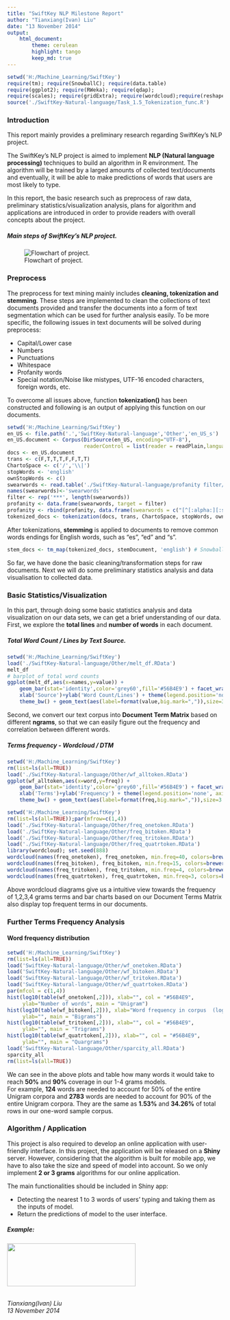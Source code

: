 ```yaml
---
title: "SwiftKey NLP Milestone Report"
author: "Tianxiang(Ivan) Liu"
date: "13 November 2014"
output: 
    html_document:
        theme: cerulean
        highlight: tango
        keep_md: true
---
```


```r
setwd('H:/Machine_Learning/SwiftKey')
require(tm); require(SnowballC); require(data.table)
require(ggplot2); require(RWeka); require(qdap);
require(scales); require(gridExtra); require(wordcloud);require(reshape2)
source('./SwiftKey-Natural-language/Task_1.5_Tokenization_func.R')
```

### Introduction
This report mainly provides a preliminary research regarding SwiftKey's NLP project.

The SwiftKey's NLP project is aimed to implement **NLP (Natural language processing)** techniques to build an algorithm in R environment. The algorithm will be trained by a larged amounts of collected text/documents and eventually, it will be able to make predictions of words that users are most likely to type. 

In this report, the basic research such as preprocess of raw data, preliminary statistics/visualization analysis, plans for algorithm and applications are introduced in order to provide readers with overall concepts about the project.

##### Main steps of SwiftKey's NLP project. 

![Flowchart of project.](flowchart.png)

### Preprocess
The preprocess for text mining mainly includes **cleaning, tokenization and stemming**. These steps are implemented to clean the collections of text documents provided and transfer the documents into a form of text segmentation which can be used for further analysis easily. To be more specific, the following issues in text documents will be solved during preprocess:

- Capital/Lower case
- Numbers
- Punctuations
- Whitespace
- Profanity words
- Special notation/Noise like mistypes, UTF-16 encoded characters, foreign words, etc.

To overcome all issues above, function **tokenization()** has been constructed and following is an output of applying this function on our documents.
 
```r
setwd('H:/Machine_Learning/SwiftKey')
en_US <- file.path('.','SwiftKey-Natural-language','Other','en_US_s')
en_US.document <- Corpus(DirSource(en_US, encoding="UTF-8"), 
                         readerControl = list(reader = readPlain,language = "en_US",load = TRUE))
docs <- en_US.document
trans <- c(F,T,T,T,F,F,T,T)
ChartoSpace <- c('/','\\|')
stopWords <- 'english'
ownStopWords <- c()
swearwords <- read.table('./SwiftKey-Natural-language/profanity filter/en', sep='\n')
names(swearwords)<-'swearwords'
filter <- rep('***', length(swearwords))
profanity <- data.frame(swearwords, target = filter)
profanity <- rbind(profanity, data.frame(swearwords = c("[^[:alpha:][:space:]']","â ","ã","ð"), target = c(" ","'","'","'")))
tokenized_docs <- tokenization(docs, trans, ChartoSpace, stopWords, ownStopWords, profanity)
```

After tokenizations, **stemming** is applied to documents to remove common words endings for English words, such as "es", "ed" and "s". 

```r
stem_docs <- tm_map(tokenized_docs, stemDocument, 'english') # SnowballStemmer
```

So far, we have done the basic cleaning/transformation steps for raw documents. Next we will do some preliminary statistics analysis and data visualisation to collected data.

### Basic Statistics/Visualization
In this part, through doing some basic statistics analysis and data visualization on our data sets, we can get a brief understanding of our data. 
First, we explore the **total lines** and **number of words** in each document.

##### Total Word Count / Lines by Text Source. 

```r
setwd('H:/Machine_Learning/SwiftKey')
load('./SwiftKey-Natural-language/Other/melt_df.RData')
melt_df
# barplot of total word counts
ggplot(melt_df,aes(x=names,y=value)) + 
    geom_bar(stat='identity',color='grey60',fill='#56B4E9') + facet_wrap(~variable, scales = "free") + 
    xlab('Source')+ylab('Word Count/Lines') + theme(legend.position='none') + 
    theme_bw() + geom_text(aes(label=format(value,big.mark=",")),size=3,labels=comma,vjust=-0.2) 
```

Second, we convert our text corpus into **Document Term Matrix** based on different **ngrams**, so that we can easily figure out the frequency and correlation between different words. 

##### Terms frequency - Wordcloud / DTM

```r
setwd('H:/Machine_Learning/SwiftKey')
rm(list=ls(all=TRUE))
load('./SwiftKey-Natural-language/Other/wf_alltoken.RData')
ggplot(wf_alltoken,aes(x=word,y=freq)) + 
    geom_bar(stat='identity',color='grey60',fill='#56B4E9') + facet_wrap(~ngrams, scales = "free", ncol=1,nrow=4) + 
    xlab('Terms')+ylab('Frequency') + theme(legend.position='none', axis.title.x = element_text(size=3), axis.title.y = element_text(size=3), axis.text.x  = element_text(angle=45, hjust=1)) + 
    theme_bw() + geom_text(aes(label=format(freq,big.mark=",")),size=3 ,labels=comma,vjust=-0.2)
```
```r
setwd('H:/Machine_Learning/SwiftKey')
rm(list=ls(all=TRUE));par(mfrow=c(1,4))
load('./SwiftKey-Natural-language/Other/freq_onetoken.RData')
load('./SwiftKey-Natural-language/Other/freq_bitoken.RData')
load('./SwiftKey-Natural-language/Other/freq_tritoken.RData')
load('./SwiftKey-Natural-language/Other/freq_quatrtoken.RData')
library(wordcloud); set.seed(888)
wordcloud(names(freq_onetoken), freq_onetoken, min.freq=40, colors=brewer.pal(6, 'Dark2'), rot.per=.2)
wordcloud(names(freq_bitoken), freq_bitoken, min.freq=15, colors=brewer.pal(6, 'Dark2'), rot.per=.2)
wordcloud(names(freq_tritoken), freq_tritoken, min.freq=4, colors=brewer.pal(6, 'Dark2'), rot.per=.2)
wordcloud(names(freq_quatrtoken), freq_quatrtoken, min.freq=3, colors=brewer.pal(6, 'Dark2'), rot.per=.2)
```

Above wordcloud diagrams give us a intuitive view towards the frequency of 1,2,3,4 grams terms and bar charts based on our Document Terms Matrix also display top frequent terms in our documents. 

### Further Terms Frequency Analysis
#### Word frequency distribution
```r
setwd('H:/Machine_Learning/SwiftKey')
rm(list=ls(all=TRUE))
load('SwiftKey-Natural-language/Other/wf_onetoken.RData')
load('SwiftKey-Natural-language/Other/wf_bitoken.RData')
load('SwiftKey-Natural-language/Other/wf_tritoken.RData')
load('SwiftKey-Natural-language/Other/wf_quatrtoken.RData')
par(mfcol = c(1,4))
hist(log10(table(wf_onetoken[,2])), xlab="", col = "#56B4E9", 
     ylab="Number of words", main = "Unigram")
hist(log10(table(wf_bitoken[,2])), xlab="Word frequency in corpus  (log10)", col = "#56B4E9", 
     ylab="", main = "Bigrams")
hist(log10(table(wf_tritoken[,2])), xlab="", col = "#56B4E9", 
     ylab="", main = "Trigrams")
hist(log10(table(wf_quatrtoken[,2])), xlab="", col = "#56B4E9", 
     ylab="", main = "Quargrams")
load('SwiftKey-Natural-language/Other/sparcity_all.RData')
sparcity_all
rm(list=ls(all=TRUE))
```

We can see in the above plots and table how many words it would take to reach **50%** and **90%** coverage in our 1-4 grams models.<br>
For example, **124** words are needed to account for 50% of the entire Unigram corpora and **2783** words are needed to account for 90% of the entire Unigram corpora. They are the same as **1.53%** and **34.26%** of total rows in our one-word sample corpus.

### Algorithm / Application
This project is also required to develop an online application with user-friendly interface. In this project, the application will be released on a **Shiny** server. However, considering that the algorithm is built for mobile app, we have to also take the size and speed of model into account. So we only implement **2 or 3 grams** algorithms for our online application.

The main functionalities should be included in Shiny app:

- Detecting the nearest 1 to 3 words of users' typing and taking them as the inputs of model. 
- Return the predictions of model to the user interface.

##### Example: 

<img src="app.png" width="300" height="100">


*<br>Tianxiang(Ivan) Liu<br>*
*13 November 2014*

